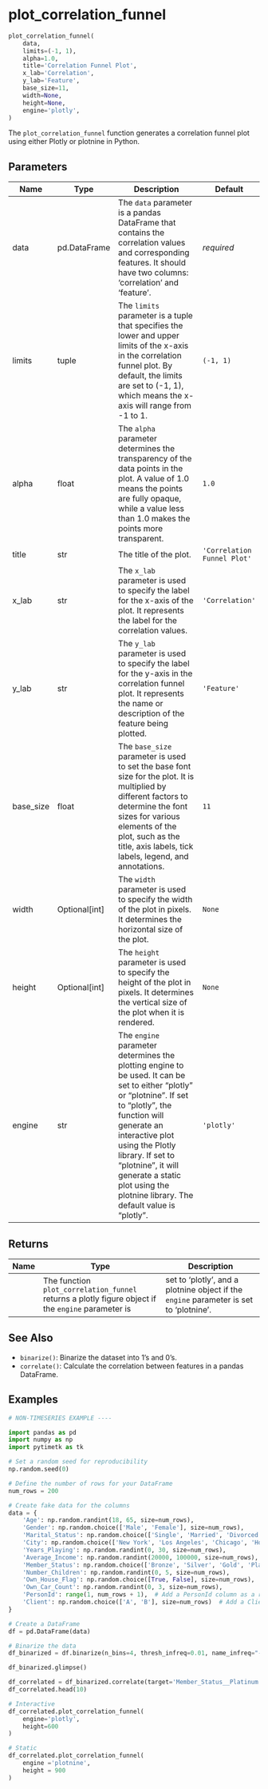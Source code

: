 # plot_correlation_funnel { #pytimetk.plot_correlation_funnel }

```python
plot_correlation_funnel(
    data,
    limits=(-1, 1),
    alpha=1.0,
    title='Correlation Funnel Plot',
    x_lab='Correlation',
    y_lab='Feature',
    base_size=11,
    width=None,
    height=None,
    engine='plotly',
)
```

The `plot_correlation_funnel` function generates a correlation funnel plot using either Plotly or
plotnine in Python.

## Parameters {.doc-section .doc-section-parameters}

| Name      | Type            | Description                                                                                                                                                                                                                                                                                                                    | Default                     |
|-----------|-----------------|--------------------------------------------------------------------------------------------------------------------------------------------------------------------------------------------------------------------------------------------------------------------------------------------------------------------------------|-----------------------------|
| data      | pd.DataFrame    | The `data` parameter is a pandas DataFrame that contains the correlation values and corresponding features. It should have two columns: 'correlation' and 'feature'.                                                                                                                                                           | _required_                  |
| limits    | tuple           | The `limits` parameter is a tuple that specifies the lower and upper limits of the x-axis in the correlation funnel plot. By default, the limits are set to (-1, 1), which means the x-axis will range from -1 to 1.                                                                                                           | `(-1, 1)`                   |
| alpha     | float           | The `alpha` parameter determines the transparency of the data points in the plot. A value of 1.0 means the points are fully opaque, while a value less than 1.0  makes the points more transparent.                                                                                                                            | `1.0`                       |
| title     | str             | The title of the plot.                                                                                                                                                                                                                                                                                                         | `'Correlation Funnel Plot'` |
| x_lab     | str             | The `x_lab` parameter is used to specify the label for the x-axis of the plot. It represents the label for the correlation values.                                                                                                                                                                                             | `'Correlation'`             |
| y_lab     | str             | The `y_lab` parameter is used to specify the label for the y-axis in the correlation funnel plot. It represents the name or description of the feature being plotted.                                                                                                                                                          | `'Feature'`                 |
| base_size | float           | The `base_size` parameter is used to set the base font size for the plot. It is multiplied by different factors to determine the font sizes for various elements of the plot, such as the title, axis labels, tick labels, legend, and annotations.                                                                            | `11`                        |
| width     | Optional\[int\] | The `width` parameter is used to specify the width of the plot in pixels. It determines the horizontal size of the plot.                                                                                                                                                                                                       | `None`                      |
| height    | Optional\[int\] | The `height` parameter is used to specify the height of the plot in pixels. It determines the vertical size of the plot when it is rendered.                                                                                                                                                                                   | `None`                      |
| engine    | str             | The `engine` parameter determines the plotting engine to be used. It can be set to either "plotly" or "plotnine". If set to "plotly", the function will generate an interactive plot using the Plotly library. If set to "plotnine", it will generate a static plot using the plotnine library. The default value is "plotly". | `'plotly'`                  |

## Returns {.doc-section .doc-section-returns}

| Name   | Type                                                                                               | Description                                                                            |
|--------|----------------------------------------------------------------------------------------------------|----------------------------------------------------------------------------------------|
|        | The function `plot_correlation_funnel` returns a plotly figure object if the `engine` parameter is | set to 'plotly', and a plotnine object if the `engine` parameter is set to 'plotnine'. |

## See Also {.doc-section .doc-section-see-also}

- `binarize()`: Binarize the dataset into 1's and 0's.
- `correlate()`: Calculate the correlation between features in a pandas DataFrame.

## Examples {.doc-section .doc-section-examples}

``` python
# NON-TIMESERIES EXAMPLE ----

import pandas as pd
import numpy as np
import pytimetk as tk

# Set a random seed for reproducibility
np.random.seed(0)

# Define the number of rows for your DataFrame
num_rows = 200

# Create fake data for the columns
data = {
    'Age': np.random.randint(18, 65, size=num_rows),
    'Gender': np.random.choice(['Male', 'Female'], size=num_rows),
    'Marital_Status': np.random.choice(['Single', 'Married', 'Divorced'], size=num_rows),
    'City': np.random.choice(['New York', 'Los Angeles', 'Chicago', 'Houston', 'Miami'], size=num_rows),
    'Years_Playing': np.random.randint(0, 30, size=num_rows),
    'Average_Income': np.random.randint(20000, 100000, size=num_rows),
    'Member_Status': np.random.choice(['Bronze', 'Silver', 'Gold', 'Platinum'], size=num_rows),
    'Number_Children': np.random.randint(0, 5, size=num_rows),
    'Own_House_Flag': np.random.choice([True, False], size=num_rows),
    'Own_Car_Count': np.random.randint(0, 3, size=num_rows),
    'PersonId': range(1, num_rows + 1),  # Add a PersonId column as a row count
    'Client': np.random.choice(['A', 'B'], size=num_rows)  # Add a Client column with random values 'A' or 'B'
}

# Create a DataFrame
df = pd.DataFrame(data)

# Binarize the data
df_binarized = df.binarize(n_bins=4, thresh_infreq=0.01, name_infreq="-OTHER", one_hot=True)

df_binarized.glimpse()    
```

``` python
df_correlated = df_binarized.correlate(target='Member_Status__Platinum')
df_correlated.head(10)
```

``` python
# Interactive
df_correlated.plot_correlation_funnel(
    engine='plotly', 
    height=600
)
```

``` python
# Static
df_correlated.plot_correlation_funnel(
    engine ='plotnine', 
    height = 900
)
```